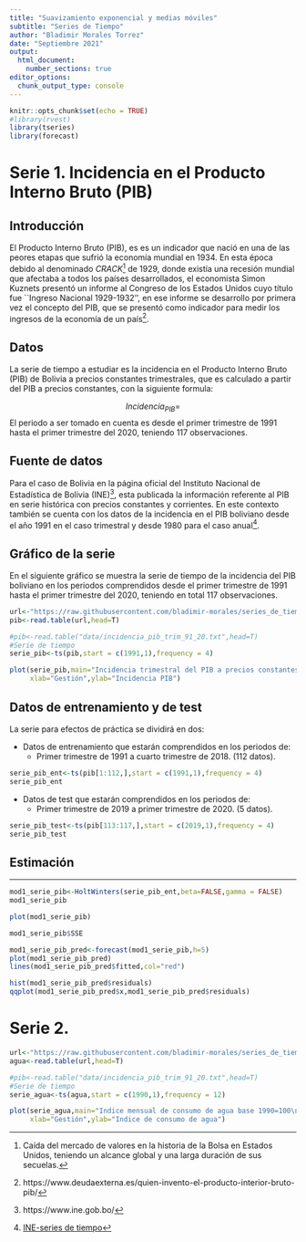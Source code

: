 ```yaml
---
title: "Suavizamiento exponencial y medias móviles"
subtitle: "Series de Tiempo"
author: "Bladimir Morales Torrez"
date: "Septiembre 2021"
output: 
  html_document:
    number_sections: true
editor_options: 
  chunk_output_type: console
---
```


```r
knitr::opts_chunk$set(echo = TRUE)
#library(rvest)
library(tseries)
library(forecast)
```

# Serie 1. Incidencia en el Producto Interno Bruto (PIB)

## Introducción

El Producto Interno Bruto (PIB), es es un indicador que nació en una de las peores etapas que sufrió la economía mundial en 1934. En esta época debido al denominado *CRACK*^[Caída del mercado de valores en la historia de la Bolsa en Estados Unidos, teniendo un alcance global y una larga duración de sus secuelas.] de 1929, donde existía una recesión mundial que afectaba a todos los países desarrollados, el economista Simon Kuznets presentó un informe al Congreso de los Estados Unidos cuyo título fue ``Ingreso Nacional 1929-1932'', en ese informe se desarrollo por primera vez el concepto del PIB, que se presentó como indicador para medir los ingresos de la economía de un país^[ https://www.deudaexterna.es/quien-invento-el-producto-interior-bruto-pib/].


## Datos

La serie de tiempo a estudiar es la incidencia en el Producto Interno Bruto (PIB) de Bolivia a precios constantes trimestrales, que es calculado a partir del PIB a precios constantes, con la siguiente formula:

$$Incidencia_{PIB}=$$
El periodo a ser tomado en cuenta es desde el primer trimestre de 1991 hasta el primer trimestre del 2020, teniendo 117 observaciones.

## Fuente de datos

Para el caso de Bolivia en la página oficial del Instituto Nacional de Estadística de Bolivia (INE)^[https://www.ine.gob.bo/], esta publicada la información referente al PIB en serie histórica con precios constantes y corrientes. En este contexto también se cuenta con los datos de la incidencia en el PIB boliviano desde el año 1991 en el caso trimestral y desde 1980 para el caso anual^[ [INE-series de tiempo](https://www.ine.gob.bo/index.php/estadisticas-economicas/pib-y-cuentas-nacionales/producto-interno-bruto-trimestral/producto-interno-bruto-trimestral-intro/#1604584724125-615aec14-e917)].

## Gráfico de la serie

En el siguiente gráfico se muestra la serie de tiempo de la incidencia del PIB boliviano en los periodos comprendidos desde el primer trimestre de 1991 hasta el primer trimestre del 2020, teniendo en total 117 observaciones.

```r
url<-"https://raw.githubusercontent.com/bladimir-morales/series_de_tiempo/main/data/incidencia_pib_trim_91_20.txt"
pib<-read.table(url,head=T)

#pib<-read.table("data/incidencia_pib_trim_91_20.txt",head=T)
#Serie de tiempo
serie_pib<-ts(pib,start = c(1991,1),frequency = 4)
```


```r
plot(serie_pib,main="Incidencia trimestral del PIB a precios constantes\n Bolivia (I - 1991 a I - 2020)",
     xlab="Gestión",ylab="Incidencia PIB")

```

## Datos de entrenamiento y de test

La serie para efectos de práctica se dividirá en dos:

* Datos de entrenamiento que estarán comprendidos en los periodos de: 
  -   Primer trimestre de 1991 a cuarto trimestre de 2018. (112 datos). 

```r
serie_pib_ent<-ts(pib[1:112,],start = c(1991,1),frequency = 4)
serie_pib_ent
```

* Datos de test que estarán comprendidos en los periodos de: 
  -   Primer trimestre de 2019 a primer trimestre de 2020. (5 datos).
  
```r
serie_pib_test<-ts(pib[113:117,],start = c(2019,1),frequency = 4)
serie_pib_test
```

  
## Estimación

** **

```r
mod1_serie_pib<-HoltWinters(serie_pib_ent,beta=FALSE,gamma = FALSE)
mod1_serie_pib
```

```r
plot(mod1_serie_pib)
```

```r
mod1_serie_pib$SSE

```

```r
mod1_serie_pib_pred<-forecast(mod1_serie_pib,h=5)
plot(mod1_serie_pib_pred)
lines(mod1_serie_pib_pred$fitted,col="red")
```


```r
hist(mod1_serie_pib_pred$residuals)
qqplot(mod1_serie_pib_pred$x,mod1_serie_pib_pred$residuals)
```


# Serie 2. 


```r
url<-"https://raw.githubusercontent.com/bladimir-morales/series_de_tiempo/main/data/indice_consumo_de agua potable_mes_90_21.txt"
agua<-read.table(url,head=T)

#pib<-read.table("data/incidencia_pib_trim_91_20.txt",head=T)
#Serie de tiempo
serie_agua<-ts(agua,start = c(1990,1),frequency = 12)
```


```r
plot(serie_agua,main="Indice mensual de consumo de agua base 1990=100\n Bolivia (Ene 1990 a Julio 2021)",
     xlab="Gestión",ylab="Indice de consumo de agua")

```
